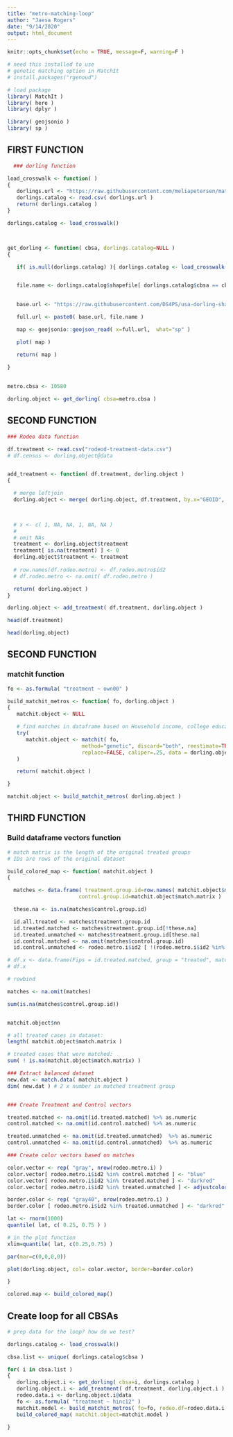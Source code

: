 ```yaml
---
title: "metro-matching-loop"
author: "Jaesa Rogers"
date: "9/14/2020"
output: html_document
---
```


```r
knitr::opts_chunk$set(echo = TRUE, message=F, warning=F )
```


```r
# need this installed to use
# genetic matching option in MatchIt
# install.packages("rgenoud")

# load package 
library( MatchIt )
library( here )
library( dplyr )

library( geojsonio )
library( sp )
```


## FIRST FUNCTION

```r

  ### dorling function

load_crosswalk <- function( )
{
   dorlings.url <- "https://raw.githubusercontent.com/meliapetersen/matching-project/master/data/cbsa-names-and-shapefiles.csv"
   dorlings.catalog <- read.csv( dorlings.url )
   return( dorlings.catalog )
}

dorlings.catalog <- load_crosswalk()



get_dorling <- function( cbsa, dorlings.catalog=NULL )
{

   if( is.null(dorlings.catalog) ){ dorlings.catalog <- load_crosswalk() }


   file.name <- dorlings.catalog$shapefile[ dorlings.catalog$cbsa == cbsa ]
 

   base.url <- "https://raw.githubusercontent.com/DS4PS/usa-dorling-shapefiles/master/maps/metros-dorling/"

   full.url <- paste0( base.url, file.name )

   map <- geojsonio::geojson_read( x=full.url,  what="sp" )

   plot( map )

   return( map )
   
}

  
metro.cbsa <- 10580

dorling.object <- get_dorling( cbsa=metro.cbsa )


```

## SECOND FUNCTION

```r

### Rodeo data function 

df.treatment <- read.csv("rodeod-treatment-data.csv")
# df.census <- dorling.object@data


add_treatment <- function( df.treatment, dorling.object )
{

  # merge leftjoin
  dorling.object <- merge( dorling.object, df.treatment, by.x="GEOID", by.y="id2", all.x=TRUE )
  


  # x <- c( 1, NA, NA, 1, NA, NA )
  # 
  # omit NAs
  treatment <- dorling.object$treatment 
  treatment[ is.na(treatment) ] <- 0
  dorling.object$treatment <- treatment
 
  # row.names(df.rodeo.metro) <- df.rodeo.metro$id2    
  # df.rodeo.metro <- na.omit( df.rodeo.metro )

  return( dorling.object )
}

dorling.object <- add_treatment( df.treatment, dorling.object ) 

```


```r
head(df.treatment)
```


```r
head(dorling.object)

```
## SECOND FUNCTION

### matchit function 
```r

fo <- as.formula( "treatment ~ own00" )

build_matchit_metros <- function( fo, dorling.object )
{
   matchit.object <- NULL

   # find matches in dataframe based on Household income, college education, and whiteness 
   try(   
      matchit.object <- matchit( fo, 
                        method="genetic", discard="both", reestimate=TRUE,
                        replace=FALSE, caliper=.25, data = dorling.object )
   )

   return( matchit.object )

}

```

```r

matchit.object <- build_matchit_metros( dorling.object ) 
```


## THIRD FUNCTION

### Build dataframe vectors function

```r
# match matrix is the length of the original treated groups
# IDs are rows of the original dataset

build_colored_map <- function( matchit.object )
{

  matches <- data.frame( treatment.group.id=row.names( matchit.object$match.matrix), 
                       control.group.id=matchit.object$match.matrix )

  these.na <- is.na(matches$control.group.id)

  id.all.treated <- matches$treatment.group.id 
  id.treated.matched <- matches$treatment.group.id[!these.na]
  id.treated.unmatched <- matches$treatment.group.id[these.na]
  id.control.matched <- na.omit(matches$control.group.id)
  id.control.unmatched <- rodeo.metro.i$id2 [ !(rodeo.metro.i$id2 %in% id.all.treated | rodeo.metro.i$id2 %in% id.control.matched)]

# df.x <- data.frame(Fips = id.treated.matched, group = "treated", matched = TRUE)
# df.x

# rowbind

matches <- na.omit(matches)

sum(is.na(matches$control.group.id))


matchit.object$nn

# all treated cases in dataset:
length( matchit.object$match.matrix )

# treated cases that were matched: 
sum( ! is.na(matchit.object$match.matrix) )

### Extract balanced dataset 
new.dat <- match.data( matchit.object )
dim( new.dat ) # 2 x number in matched treatment group


### Create Treatment and Control vectors

treated.matched <- na.omit(id.treated.matched) %>% as.numeric
control.matched <- na.omit(id.control.matched) %>% as.numeric

treated.unmatched <- na.omit(id.treated.unmatched)  %>% as.numeric
control.unmatched <- na.omit(id.control.unmatched)  %>% as.numeric

### Create color vectors based on matches

color.vector <- rep( "gray", nrow(rodeo.metro.i) )
color.vector[ rodeo.metro.i$id2 %in% control.matched ] <- "blue"
color.vector[ rodeo.metro.i$id2 %in% treated.matched ] <- "darkred"
color.vector[ rodeo.metro.i$id2 %in% treated.unmatched ] <- adjustcolor( "darkred", alpha.f = 0.4 )

border.color <- rep( "gray40", nrow(rodeo.metro.i) )
border.color [ rodeo.metro.i$id2 %in% treated.unmatched ] <- "darkred"

lat <- rnorm(1000)
quantile( lat, c( 0.25, 0.75 ) )

# in the plot function
xlim=quantile( lat, c(0.25,0.75) )

par(mar=c(0,0,0,0))

plot(dorling.object, col= color.vector, border=border.color)

}

```

```r
colored.map <- build_colored_map()
```

## Create loop for all CBSAs 

```r

# prep data for the loop? how do we test? 

dorlings.catalog <- load_crosswalk()

cbsa.list <- unique( dorlings.catalog$cbsa )

for( i in cbsa.list )
{
   dorling.object.i <- get_dorling( cbsa=i, dorlings.catalog )
   dorling.object.i <- add_treatment( df.treatment, dorling.object.i )
   rodeo.data.i <- dorling.object.i@data
   fo <- as.formula( "treatment ~ hinc12" )
   matchit.model <- build_matchit_metros( fo=fo, rodeo.df=rodeo.data.i )
   build_colored_map( matchit.object=matchit.model )

}


```




